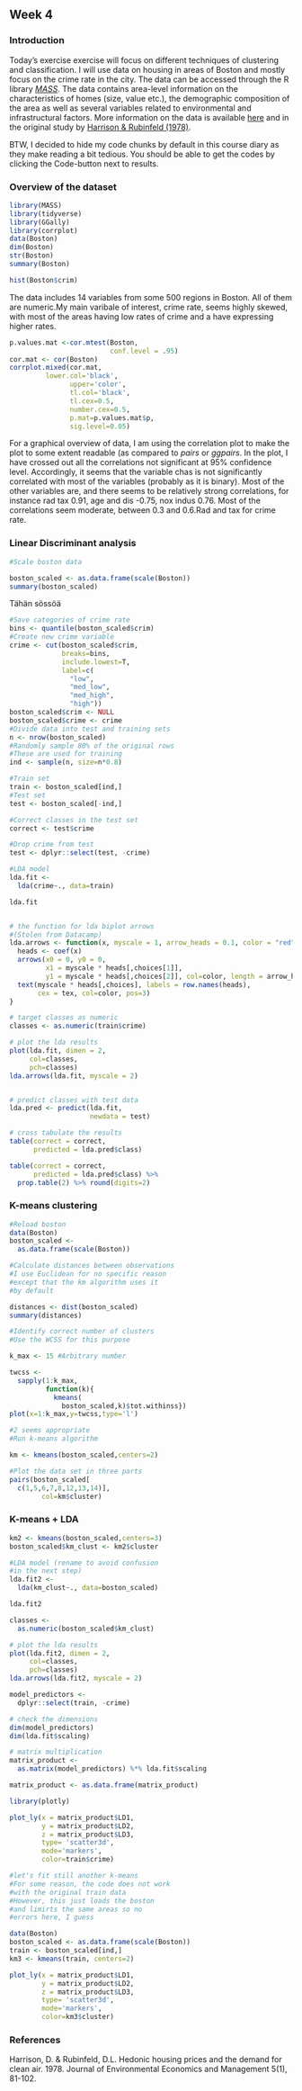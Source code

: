 ## Week 4

### Introduction

Today's exercise exercise will focus on different techniques of clustering and classification. I will use data on housing in areas of Boston and mostly focus on the crime rate in the city. The data can be accessed through the R library [_MASS_](https://cran.r-project.org/web/packages/MASS/index.html). The data contains area-level information on the characteristics of homes (size, value etc.), the demographic composition of the area as well as several variables related to environmental and infrastructural factors. More information on the data is available [here](https://stat.ethz.ch/R-manual/R-devel/library/MASS/html/Boston.html) and in the original study by [Harrison & Rubinfeld (1978)](https://www.sciencedirect.com/science/article/abs/pii/0095069678900062).

BTW, I decided to hide my code chunks by default in this course diary as they make reading a bit tedious. You should be able to get the codes by clicking the Code-button next to results.

### Overview of the dataset

```r
library(MASS)
library(tidyverse)
library(GGally)
library(corrplot)
data(Boston)
dim(Boston)
str(Boston)
summary(Boston)

hist(Boston$crim)

```

The data includes 14 variables from some 500 regions in Boston. All of them are numeric.My main varibale of interest, crime rate, seems highly skewed, with most of the areas having low rates of crime and a have expressing higher rates.

```r

p.values.mat <-cor.mtest(Boston,
                         conf.level = .95)
cor.mat <- cor(Boston)
corrplot.mixed(cor.mat,
         lower.col='black',
               upper='color',
               tl.col='black',
               tl.cex=0.5,
               number.cex=0.5,
               p.mat=p.values.mat$p,
               sig.level=0.05)
```

For a graphical overview of data, I am using the correlation plot to make the plot to some extent readable (as compared to _pairs_ or _ggpairs_. In the plot, I have crossed out all the correlations not significant at 95% confidence level. Accordingly, it seems that the variable chas is not significantly correlated with most of the variables (probably as it is binary). Most of the other variables are, and there seems to be relatively strong correlations, for instance rad tax 0.91, age and dis -0.75, nox indus 0.76. Most of the correlations seem moderate, between 0.3 and 0.6.Rad and tax for crime rate.

### Linear Discriminant analysis

```r
#Scale boston data

boston_scaled <- as.data.frame(scale(Boston))
summary(boston_scaled)
```

Tähän sössöä

```r
#Save categories of crime rate
bins <- quantile(boston_scaled$crim)
#Create new crime variable
crime <- cut(boston_scaled$crim,
             breaks=bins,
             include.lowest=T,
             label=c(
               "low",
               "med_low",
               "med_high",
               "high"))
boston_scaled$crim <- NULL
boston_scaled$crime <- crime
#Divide data into test and training sets
n <- nrow(boston_scaled)
#Randomly sample 80% of the original rows
#These are used for training
ind <- sample(n, size=n*0.8)

#Train set
train <- boston_scaled[ind,]
#Test set
test <- boston_scaled[-ind,]

#Correct classes in the test set
correct <- test$crime

#Drop crime from test
test <- dplyr::select(test, -crime)

```

```r
#LDA model
lda.fit <- 
  lda(crime~., data=train)

lda.fit


# the function for lda biplot arrows
#(Stolen from Datacamp)
lda.arrows <- function(x, myscale = 1, arrow_heads = 0.1, color = "red", tex = 0.75, choices = c(1,2)){
  heads <- coef(x)
  arrows(x0 = 0, y0 = 0, 
         x1 = myscale * heads[,choices[1]], 
         y1 = myscale * heads[,choices[2]], col=color, length = arrow_heads)
  text(myscale * heads[,choices], labels = row.names(heads), 
       cex = tex, col=color, pos=3)
}

# target classes as numeric
classes <- as.numeric(train$crime)

# plot the lda results
plot(lda.fit, dimen = 2,
     col=classes,
     pch=classes)
lda.arrows(lda.fit, myscale = 2)


# predict classes with test data
lda.pred <- predict(lda.fit,
                    newdata = test)

# cross tabulate the results
table(correct = correct, 
      predicted = lda.pred$class)

table(correct = correct, 
      predicted = lda.pred$class) %>%
  prop.table(2) %>% round(digits=2)


```

### K-means clustering

```r
#Reload boston
data(Boston)
boston_scaled <-
  as.data.frame(scale(Boston))

#Calculate distances between observations
#I use Euclidean for no specific reason
#except that the km algorithm uses it
#by default

distances <- dist(boston_scaled)
summary(distances)

#Identify correct number of clusters
#Use the WCSS for this purpose

k_max <- 15 #Arbitrary number

twcss <-
  sapply(1:k_max,
         function(k){
           kmeans(
             boston_scaled,k)$tot.withinss})
plot(x=1:k_max,y=twcss,type='l')

#2 seems appropriate
#Run k-means algorithm

km <- kmeans(boston_scaled,centers=2)

#Plot the data set in three parts
pairs(boston_scaled[
  c(1,5,6,7,8,12,13,14)], 
        col=km$cluster)

```

### K-means + LDA

```r

km2 <- kmeans(boston_scaled,centers=3)
boston_scaled$km_clust <- km2$cluster

#LDA model (rename to avoid confusion
#in the next step)
lda.fit2 <- 
  lda(km_clust~., data=boston_scaled)

lda.fit2

classes <- 
  as.numeric(boston_scaled$km_clust)

# plot the lda results
plot(lda.fit2, dimen = 2,
     col=classes,
     pch=classes)
lda.arrows(lda.fit2, myscale = 2)


```
```r
model_predictors <- 
  dplyr::select(train, -crime)

# check the dimensions
dim(model_predictors)
dim(lda.fit$scaling)

# matrix multiplication
matrix_product <- 
  as.matrix(model_predictors) %*% lda.fit$scaling

matrix_product <- as.data.frame(matrix_product)

library(plotly)

plot_ly(x = matrix_product$LD1,
        y = matrix_product$LD2,
        z = matrix_product$LD3,
        type= 'scatter3d',
        mode='markers',
        color=train$crime)

#let's fit still another k-means
#For some reason, the code does not work
#with the original train data
#However, this just loads the boston
#and limirts the same areas so no 
#errors here, I guess

data(Boston)
boston_scaled <- as.data.frame(scale(Boston))
train <- boston_scaled[ind,]
km3 <- kmeans(train, centers=2)

plot_ly(x = matrix_product$LD1,
        y = matrix_product$LD2,
        z = matrix_product$LD3,
        type= 'scatter3d',
        mode='markers',
        color=km3$cluster)

```

### References
Harrison, D. & Rubinfeld, D.L. Hedonic housing prices and the demand for clean air. 1978. Journal of Environmental Economics and Management 5(1), 81-102.
